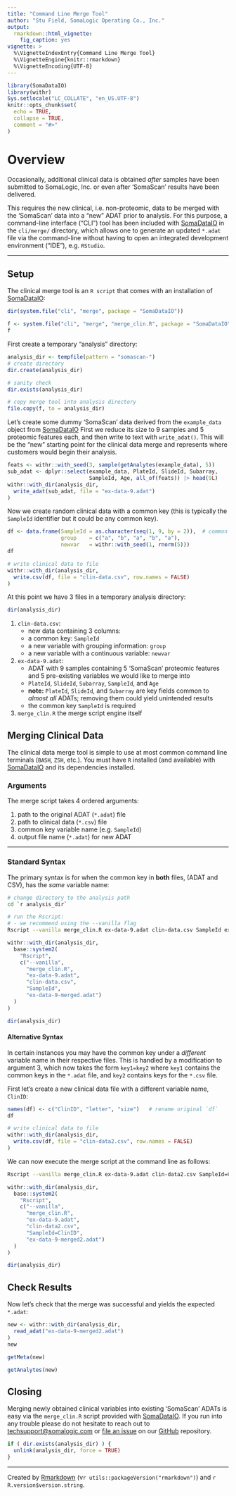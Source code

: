 ```yaml
---
title: "Command Line Merge Tool"
author: "Stu Field, SomaLogic Operating Co., Inc."
output:
  rmarkdown::html_vignette:
    fig_caption: yes
vignette: >
  %\VignetteIndexEntry{Command Line Merge Tool}
  %\VignetteEngine{knitr::rmarkdown}
  %\VignetteEncoding{UTF-8}
---
```


```r
library(SomaDataIO)
library(withr)
Sys.setlocale("LC_COLLATE", "en_US.UTF-8")
knitr::opts_chunk$set(
  echo = TRUE,
  collapse = TRUE,
  comment = "#>"
)
```


# Overview

Occasionally, additional clinical data is obtained _after_ samples have been
submitted to SomaLogic, Inc. or even after 'SomaScan' results have
been delivered. 

This requires the new clinical, i.e. non-proteomic, data to be merged
with the 'SomaScan' data into a "new" ADAT prior to analysis.
For this purpose, a command-line interface ("CLI") tool has been included
with [SomaDataIO](https://CRAN.R-project.org/package=SomaDataIO)
in the `cli/merge/` directory, which allows one to
generate an updated `*.adat` file via the command-line without
having to open an integrated development environment ("IDE"), e.g. `RStudio`.


----------------


## Setup

The clinical merge tool is an `R script` that comes with an installation
of [SomaDataIO](https://CRAN.R-project.org/package=SomaDataIO):

```r
dir(system.file("cli", "merge", package = "SomaDataIO"))

f <- system.file("cli", "merge", "merge_clin.R", package = "SomaDataIO")
f
```

First create a temporary "analysis" directory:

```r
analysis_dir <- tempfile(pattern = "somascan-")
# create directory
dir.create(analysis_dir)

# sanity check
dir.exists(analysis_dir)

# copy merge tool into analysis directory
file.copy(f, to = analysis_dir)
```

Let's create some dummy 'SomaScan' data derived from the `example_data` object
from [SomaDataIO](https://CRAN.R-project.org/package=SomaDataIO)
First we reduce its size to 9 samples and 5 proteomic features each, and
then write to text with `write_adat()`.
This will be the "new" starting point for the clinical
data merge and represents where customers would begin their analysis.

```r
feats <- withr::with_seed(3, sample(getAnalytes(example_data), 5))
sub_adat <- dplyr::select(example_data, PlateId, SlideId, Subarray,
                          SampleId, Age, all_of(feats)) |> head(9L)
withr::with_dir(analysis_dir,
  write_adat(sub_adat, file = "ex-data-9.adat")
)
```

Now we create random clinical data with a common key (this is typically
the `SampleId` identifier but it could be any common key).

```r
df <- data.frame(SampleId = as.character(seq(1, 9, by = 2)),  # common key
                 group    = c("a", "b", "a", "b", "a"),
                 newvar   = withr::with_seed(1, rnorm(5)))
df

# write clinical data to file
withr::with_dir(analysis_dir,
  write.csv(df, file = "clin-data.csv", row.names = FALSE)
)
```


At this point we have 3 files in a temporary analysis directory:

```r
dir(analysis_dir)
```

1. `clin-data.csv`:
    + new data containing 3 columns:
    + a common key: `SampleId`
    + a new variable with grouping information: `group`
    + a new variable with a continuous variable: `newvar`
1. `ex-data-9.adat`:
    + ADAT with 9 samples containing 5 'SomaScan' proteomic
      features and 5 pre-existing variables we would like to merge into
    + `PlateId`, `SlideId`, `Subarray`, `SampleId`, and `Age`
    + __note:__  `PlateId`, `SlideId`, and `Subarray` are key fields common
      to _almost all_ ADATs; removing them could yield unintended results
    + the common key `SampleId` is required
1. `merge_clin.R` the merge script engine itself 


## Merging Clinical Data

The clinical data merge tool is simple to use at most common command line
terminals (`BASH`, `ZSH`, etc.). You must have `R` installed
(and available) with [SomaDataIO](https://CRAN.R-project.org/package=SomaDataIO)
and its dependencies installed.

### Arguments

The merge script takes 4 ordered arguments:

1. path to the original ADAT (`*.adat`) file
1. path to clinical data (`*.csv`) file
1. common key variable name (e.g. `SampleId`)
1. output file name (`*.adat`) for new ADAT



---------------


### Standard Syntax

The primary syntax is for when the common key in __both__ files,
(ADAT and CSV), has the _same_ variable name:


```bash
# change directory to the analysis path
cd `r analysis_dir`

# run the Rscript:
# - we recommend using the --vanilla flag
Rscript --vanilla merge_clin.R ex-data-9.adat clin-data.csv SampleId ex-data-9-merged.adat
```

```r
withr::with_dir(analysis_dir,
  base::system2(
    "Rscript",
    c("--vanilla",
      "merge_clin.R",
      "ex-data-9.adat",
      "clin-data.csv",
      "SampleId",
      "ex-data-9-merged.adat")
  )
)
```

```r
dir(analysis_dir)
```


#### Alternative Syntax

In certain instances you may have the common key under a _different_ variable
name in their respective files. This is handled by a modification to
argument 3, which now takes the form `key1=key2` where `key1` contains the
common keys in the `*.adat` file, and `key2` contains keys for the `*.csv` file.

First let's create a new clinical data file with a different
variable name, `ClinID`:

```r
names(df) <- c("ClinID", "letter", "size")   # rename original `df`
df

# write clinical data to file
withr::with_dir(analysis_dir,
  write.csv(df, file = "clin-data2.csv", row.names = FALSE)
)
```

We can now execute the merge script at the command line as follows:

```bash
Rscript --vanilla merge_clin.R ex-data-9.adat clin-data2.csv SampleId=ClinID ex-data-9-merged2.adat
```

```r
withr::with_dir(analysis_dir,
  base::system2(
    "Rscript",
    c("--vanilla",
      "merge_clin.R",
      "ex-data-9.adat",
      "clin-data2.csv",
      "SampleId=ClinID",
      "ex-data-9-merged2.adat")
  )
)
```

```r
dir(analysis_dir)
```

## Check Results

Now let's check that the merge was successful and yields the expected
`*.adat`:

```r
new <- withr::with_dir(analysis_dir,
  read_adat("ex-data-9-merged2.adat")
)
new

getMeta(new)

getAnalytes(new)
```


## Closing

Merging newly obtained clinical variables into existing 'SomaScan' ADATs
is easy via the `merge_clin.R` script provided with
[SomaDataIO](https://CRAN.R-project.org/package=SomaDataIO).
If you run into any trouble please do not hesitate to reach out
to <techsupport@somalogic.com> or
[file an issue](https://github.com/SomaLogic/SomaDataIO/issues/new) on
our [GitHub](https://github.com/SomaLogic/SomaDataIO) repository.


```r
if ( dir.exists(analysis_dir) ) {
  unlink(analysis_dir, force = TRUE)
}
```

---------------------


Created by [Rmarkdown](https://github.com/rstudio/rmarkdown)
(v`r utils::packageVersion("rmarkdown")`) and `r R.version$version.string`.
